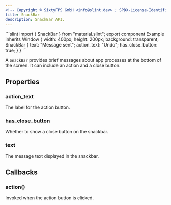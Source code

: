 ```yaml
---
<!-- Copyright © SixtyFPS GmbH <info@slint.dev> ; SPDX-License-Identifier: MIT -->
title: SnackBar
description: SnackBar API.
---
```



<CodeSnippetMD imagePath="" imageWidth="0" imageHeight="0" imageAlt="">
```slint
import { SnackBar } from "material.slint";
export component Example inherits Window {
    width: 400px;
    height: 200px;
    background: transparent;
    SnackBar {
        text: "Message sent";
        action_text: "Undo";
        has_close_button: true;
    }
}
```
</CodeSnippetMD>

A `SnackBar` provides brief messages about app processes at the bottom of the screen. It can include an action and a close button.

## Properties

### action_text
<SlintProperty propName="action_text" typeName="string">
The label for the action button.
</SlintProperty>

### has_close_button
<SlintProperty propName="has_close_button" typeName="bool">
Whether to show a close button on the snackbar.
</SlintProperty>

### text
<SlintProperty propName="text" typeName="string">
The message text displayed in the snackbar.
</SlintProperty>

## Callbacks

### action()
Invoked when the action button is clicked.
